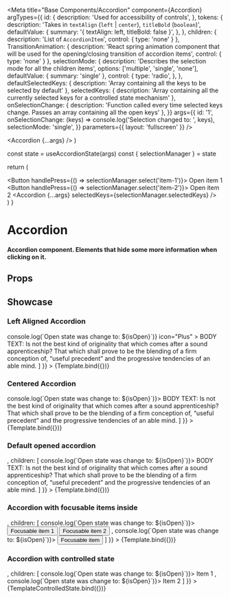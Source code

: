 
<Meta
  title="Base Components/Accordion"
  component={Accordion}
  argTypes={{
    id: {
      description: 'Used for accessibility of controls',
    },
    tokens: {
      description: 'Takes in `textAlign` (`left` | `center`), `titleBold` (`boolean`)',
      defaultValue: {
        summary: '{ textAlign: left, titleBold: false }',
      },
    },
    children: {
      description: 'List of `AccordionItem`',
      control: {
        type: 'none'
      }
    },
    TransitionAnimation: {
      description: 'React spring animation component that will be used for the opening/closing transition of accordion items',
      control: {
        type: 'none'
      }
    },
    selectionMode: {
      description: 'Describes the selection mode for all the children items',
      options: ['multiple', 'single', 'none'],
      defaultValue: {
        summary: 'single'
      },
      control: { 
        type: 'radio',
      },
    },
    defaultSelectedKeys: {
      description: 'Array containing all the keys to be selected by default'
    },
    selectedKeys: {
      description: 'Array containing all the currently selected keys for a controlled state mechanism'
    },
    onSelectionChange: {
      description: 'Function called every time selected keys change. Passes an array containing all the open keys'
    },
  }}
  args={{
    id: '1',
    onSelectionChange: (keys) => console.log('Selection changed to: ', keys),
    selectionMode: 'single',
  }}
  parameters={{ layout: 'fullscreen' }}
/>

  <Accordion {...args} />
)

  const state = useAccordionState(args)
  const { selectionManager } = state

  return (
    <div>
      <Button handlePress={() => selectionManager.select('item-1')}>
        Open item 1
      </Button>
      <Button handlePress={() => selectionManager.select('item-2')}>
        Open item 2
      </Button>
      <Accordion {...args} selectedKeys={selectionManager.selectedKeys} />
    </div>
  )
}

# Accordion

#### Accordion component. Elements that hide some more information when clicking on it.

## Props

<ArgTypes />

## Showcase

### Left Aligned Accordion

<Canvas>
  <Story
    name="Left Aligned"
    args={{
      id: 'accordion',
      tokens: {
        titleBold: true,
        textAlign: 'left',
      },
      children: [
        <AccordionItem 
          key="item-1" 
          title="This is an accordion" 
          onOpenChange={(isOpen) => console.log(`Open state was change to: ${isOpen}`)}
          icon="Plus"
        >
          BODY TEXT: Is not the best kind of originality that which comes after a sound apprenticeship? That which shall
          prove to be the blending of a firm conception of, “useful precedent” and the progressive tendencies of an able
          mind.
        </AccordionItem>
      ]
    }}
  >
    {Template.bind({})}
  </Story>
</Canvas>

### Centered Accordion

<Canvas>
  <Story
    name="Center Aligned"
    args={{
      id: 'accordion',
      tokens: {
        textAlign: 'center',
      },
      children: [
        <AccordionItem key="item-1" title="This is an accordion" onOpenChange={(isOpen) => console.log(`Open state was change to: ${isOpen}`)}>
          BODY TEXT: Is not the best kind of originality that which comes after a sound apprenticeship? That which shall
          prove to be the blending of a firm conception of, “useful precedent” and the progressive tendencies of an able
          mind.
        </AccordionItem>
      ]
    }}
  >
    {Template.bind({})}
  </Story>
</Canvas>

### Default opened accordion

<Canvas>
  <Story
    name="Default opened"
    args={{
      id: 'accordion',
      tokens: {
        textAlign: 'left',
      },
      icon: <CloseBtn />,
      children: [
        <AccordionItem key="item-1" title="This is an accordion" defaultOpen onOpenChange={(isOpen) => console.log(`Open state was change to: ${isOpen}`)}>
          BODY TEXT: Is not the best kind of originality that which comes after a sound apprenticeship? That which shall
          prove to be the blending of a firm conception of, “useful precedent” and the progressive tendencies of an able
          mind.
        </AccordionItem>
      ]
    }}
  >
    {Template.bind({})}
  </Story>
</Canvas>

### Accordion with focusable items inside

<Canvas>
  <Story
    name="With focusable items"
    args={{
      id: 'accordion',
      tokens: {
        textAlign: 'left',
      },
      icon: <CloseBtn />,
      children: [
        <AccordionItem key="item-1" title="This is an accordion" onOpenChange={(isOpen) => console.log(`Open state was change to: ${isOpen}`)}>
          <Button>Focusable item 1</Button>
          <Button>Focusable item 2</Button>
        </AccordionItem>,
        <AccordionItem key="item-2" title="This is an accordion 2" onOpenChange={(isOpen) => console.log(`Open state was change to: ${isOpen}`)}>
          <Button>Focusable item</Button>
        </AccordionItem>
      ]
    }}
  >
    {Template.bind({})}
  </Story>
</Canvas>

### Accordion with controlled state

<Canvas>
  <Story
    name="Controlled state"
    args={{
      id: 'accordion',
      tokens: {
        textAlign: 'left',
      },
      icon: <CloseBtn />,
      children: [
        <AccordionItem key="item-1" title="This is an accordion" onOpenChange={(isOpen) => console.log(`Open state was change to: ${isOpen}`)}>
          Item 1
        </AccordionItem>,
        <AccordionItem key="item-2" title="This is an accordion 2" onOpenChange={(isOpen) => console.log(`Open state was change to: ${isOpen}`)}>
          Item 2
        </AccordionItem>
      ]
    }}
  >
    {TemplateControlledState.bind({})}
  </Story>
</Canvas>